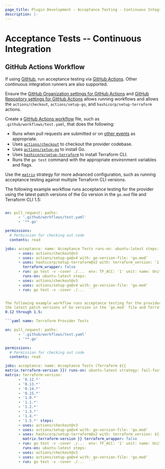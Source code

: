 ```yaml
---
page_title: Plugin Development - Acceptance Testing - Continuous Integration
description: |-
---
```


# Acceptance Tests -- Continuous Integration

## GitHub Actions Workflow

If using [GitHub](https://github.com/), run acceptance testing via [GitHub
Actions](https://github.com/features/actions). Other continuous integration
runners are also supported.

Ensure the [GitHub Organization settings for GitHub
Actions](https://docs.github.com/en/organizations/managing-organization-settings/disabling-or-limiting-github-actions-for-your-organization)
and [GitHub Repository settings for GitHub
Actions](https://docs.github.com/en/repositories/managing-your-repositorys-settings-and-features/enabling-features-for-your-repository/managing-github-actions-settings-for-a-repository)
allows running workflows and allows the `actions/checkout`, `actions/setup-go`,
and `hashicorp/setup-terraform` actions.

Create a [GitHub Actions
workflow](https://docs.github.com/en/actions/using-workflows/workflow-syntax-for-github-actions)
file, such as `.github/workflows/test.yaml`, that does the following:

- Runs when pull requests are submitted or on [other
  events](https://docs.github.com/en/actions/using-workflows/events-that-trigger-workflows)
as appropriate.
- Uses [`actions/checkout`](https://github.com/actions/checkout) to checkout
  the provider codebase.
- Uses [`actions/setup-go`](https://github.com/actions/setup-go) to install Go.
- Uses
  [`hashicorp/setup-terraform`](https://github.com/hashicorp/setup-terraform)
to install Terraform CLI.
- Runs the `go test` command with the appropriate environment variables and
  flags.

Use the
[`matrix`](https://docs.github.com/en/actions/using-workflows/workflow-syntax-for-github-actions#jobsjob_idstrategymatrix)
strategy for more advanced configuration, such as running acceptance testing
against multiple Terraform CLI versions.

The following example workflow runs acceptance testing for the provider using
the latest patch versions of the Go version in the `go.mod` file and Terraform
CLI 1.5:

```yaml name: Terraform Provider Tests

on: pull_request: paths:
      - '.github/workflows/test.yaml'
      - '**.go'

permissions:
  # Permission for checking out code
  contents: read

jobs: acceptance: name: Acceptance Tests runs-on: ubuntu-latest steps:
      - uses: actions/checkout@v3
      - uses: actions/setup-go@v4 with: go-version-file: 'go.mod'
      - uses: hashicorp/setup-terraform@v2 with: terraform_version: '1.5.*'
        terraform_wrapper: false
      - run: go test -v -cover ./...  env: TF_ACC: '1' unit: name: Unit Tests
        runs-on: ubuntu-latest steps:
      - uses: actions/checkout@v3
      - uses: actions/setup-go@v4 with: go-version-file: 'go.mod'
      - run: go test -v -cover ./...  ```


The following example workflow runs acceptance testing for the provider using
the latest patch versions of Go version in the `go.mod` file and Terraform CLI
0.12 through 1.5:

```yaml name: Terraform Provider Tests

on: pull_request: paths:
      - '.github/workflows/test.yaml'
      - '**.go'

permissions:
  # Permission for checking out code
  contents: read

jobs: acceptance: name: Acceptance Tests (Terraform ${{
matrix.terraform-version }}) runs-on: ubuntu-latest strategy: fail-fast: false
matrix: terraform-version:
	  - '0.12.*'
	  - '0.13.*'
	  - '0.14.*'
	  - '0.15.*'
	  - '1.0.*'
	  - '1.1.*'
	  - '1.2.*'
	  - '1.3.*'
	  - '1.4.*'
	  - '1.5.*' steps:
      - uses: actions/checkout@v3
      - uses: actions/setup-go@v4 with: go-version-file: 'go.mod'
      - uses: hashicorp/setup-terraform@v2 with: terraform_version: ${{
        matrix.terraform-version }} terraform_wrapper: false
      - run: go test -v -cover ./...  env: TF_ACC: '1' unit: name: Unit Tests
        runs-on: ubuntu-latest steps:
      - uses: actions/checkout@v3
      - uses: actions/setup-go@v4 with: go-version-file: 'go.mod'
      - run: go test -v -cover ./...  ```
